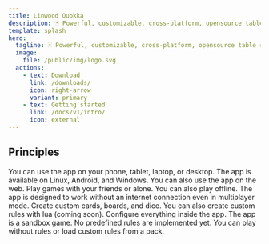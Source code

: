 ```yaml
---
title: Linwood Quokka
description: 🃏 Powerful, customizable, cross-platform, opensource table sandbox game 🃏
template: splash
hero:
  tagline: 🃏 Powerful, customizable, cross-platform, opensource table sandbox game 🃏
  image:
    file: /public/img/logo.svg
  actions:
    - text: Download
      link: /downloads/
      icon: right-arrow
      variant: primary
    - text: Getting started
      link: /docs/v1/intro/
      icon: external
---
```


## Principles

<CardGrid stagger>
	<Card title="Cross platform" icon="laptop">
		You can use the app on your phone, tablet, laptop, or desktop. The app is available on Linux, Android, and Windows. You can also use the app on the web.
	</Card>
	<Card title="Multiplayer and offline" icon="puzzle">
		Play games with your friends or alone. You can also play offline. The app is designed to work without an internet connection even in multiplayer mode.
	</Card>
	<Card title="Customizable" icon="pencil">
		Create custom cards, boards, and dice. You can also create custom rules with lua (coming soon). Configure everything inside the app.
	</Card>
	<Card title="Sandbox" icon="open-book">
		The app is a sandbox game. No predefined rules are implemented yet. You can play without rules or load custom rules from a pack.
	</Card>
</CardGrid>

<LinkCard title="Download today" href="/downloads/" />
